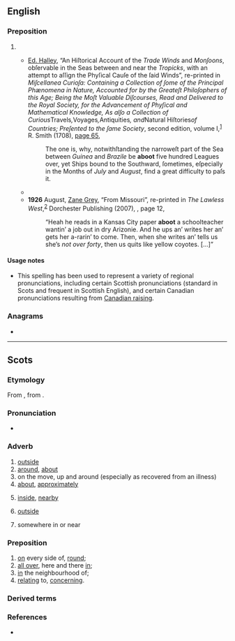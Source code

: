 ==English==

===Preposition===
{{en-prep}}

# {{pronunciation spelling of|en|about}}
#* {{circa|1686}} [[w:Edmond Halley|Ed. Halley]], “An Hiſtorical Account of the ''Trade Winds'' and ''Monſoons'', obſervable in the Seas between and near the ''Tropicks'', with an attempt to aſſign the Phyſical Cauſe of the ſaid Winds”, re-printed in ''Miſcellanea Curioſa: Containing a Collection of ſome of the Principal Phænomena in Nature, Accounted for by the Greateſt Philoſophers of this Age; Being the Moſt Valuable Diſcourses, Read and Delivered to the Royal Society, for the Advancement of Phyſical and Mathematical Knowledge, As alſo a Collection of Curious ''Travels'', ''Voyages'', ''Antiquities'', and ''Natural Hiſtories'' of Countries; Preſented to the ſame Society'', second edition, volume I,<sup>[http://books.google.com/books?id=sb04AAAAMAAJ]</sup> R. Smith (1708), [http://books.google.com/books?id=sb04AAAAMAAJ&amp;pg=PA65&amp;dq=%22aboot%22 page 65],
#*: The one is, why, notwithſtanding the narroweſt part of the Sea between ''Guinea'' and ''Brazile'' be '''aboot''' five hundred Leagues over, yet Ships bound to the Southward, ſometimes, eſpecially in the Months of ''July'' and ''August'', find a great difficulty to paſs it.
#* {{quote-text|en|year=1889|author=[[w:Arthur_Conan_Doyle|Sir Arthur Conan Doyle]]|title=The Mystery of Cloomber|chapter=8|passage=Maister Fothergill West and the meenister say that I maun tell all I can '''aboot''' General Heatherstone and his hoose, but that I maunna say muckle '''aboot''' mysel'.}}
#* '''1926''' August, [[w:Zane Grey|Zane Grey]], “From Missouri”, re-printed in ''The Lawless West'',<sup>[http://books.google.com/books?id=o0brOTCrQ5oC]</sup> Dorchester Publishing (2007), {{ISBN|0843957875}}, page 12,
#*: “Heah he reads in a Kansas City paper '''aboot''' a schoolteacher wantin’ a job out in dry Arizonie. And he ups an’ writes her an’ gets her a-rarin’ to come. Then, when she writes an’ tells us she’s ''not over forty'', then us quits like yellow coyotes. […]”

====Usage notes====
* This spelling has been used to represent a variety of regional pronunciations, including certain Scottish pronunciations (standard in Scots and frequent in Scottish English), and certain Canadian pronunciations resulting from [[w:Canadian raising|Canadian raising]].

===Anagrams===
* {{anagrams|en|a=aboot|taboo}}

----

==Scots==

===Etymology===
From {{inh|sco|enm|aboute}}, from {{inh|sco|ang|onbūtan}}.

===Pronunciation===
* {{IPA|sco|/əˈbut/}}

===Adverb===
{{sco-adv|-}}

# [[outside]]
# [[around]], [[about]]
# on the move, up and around (especially as recovered from an illness)
# [[about]], [[approximately]]
# {{lb|sco|after {{l|sco|in}}}} [[inside]], [[nearby]]
# {{lb|sco|after {{l|sco|oot}}}} [[outside]]
# {{lb|sco|after {{l|sco|up}}}} somewhere in or near

===Preposition===
{{head|sco|prepositions}}

# [[on]] every side of, [[round]];
# [[all over]], here and there [[in]];
# [[in]] the neighbourhood of;
# [[relating]] to, [[concerning]].

===Derived terms===
{{col2
|sco|aboot ane
|aboot it
|aboot's han'
|in aboot
|oot aboot
}}

===References===
* {{R:DSL}}